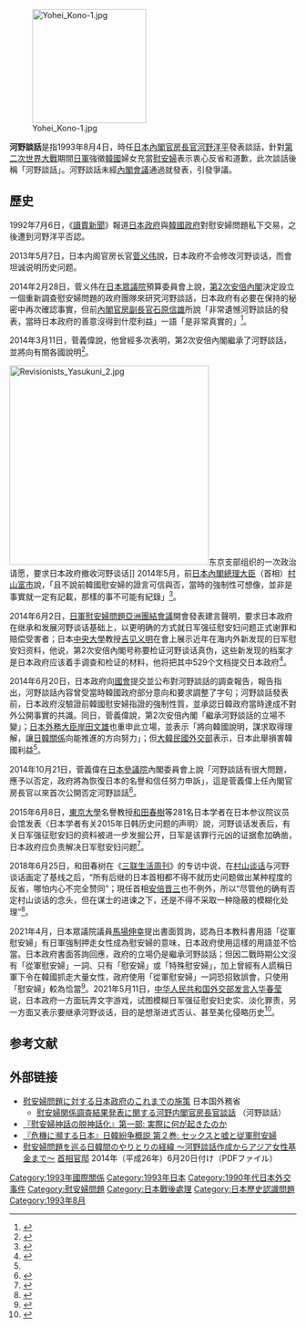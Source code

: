 [[File:Yohei_Kono-1.jpg|200px]]

'''河野談話'''是指1993年8月4日，時任[[日本|日本]][[內閣官房長官|內閣官房長官]][[河野洋平|河野洋平]]發表談話，針對[[第二次世界大戰|第二次世界大戰]]期間[[日軍|日軍]]強徵[[韓國|韓國]]婦女充當[[慰安婦|慰安婦]]表示衷心反省和道歉，此次談話後稱「河野談話」。河野談話未經[[日本內閣|內閣會議]]通過就發表，引發爭議。

==歷史==
1992年7月6日，《[[讀賣新聞|讀賣新聞]]》報道[[日本政府|日本政府]]與[[韓國政府|韓國政府]]對慰安婦問題私下交易，之後遭到河野洋平否認。

2013年5月7日，日本内阁官房长官[[菅义伟|菅义伟]]說，日本政府不会修改河野谈话，而會坦诚说明历史问题。

2014年2月28日，菅义伟在[[日本眾議院|日本眾議院]]預算委員會上說，[[第2次安倍內閣|第2次安倍內閣]]決定設立一個重新調查慰安婦問題的政府團隊來研究河野談話，日本政府有必要在保持的秘密中再次確認事實，但前[[內閣官房副長官|內閣官房副長官]][[石原信雄|石原信雄]]所說「非常遺憾河野談話的發表，當時日本政府的善意沒得到什麼利益」一語「是非常真實的」<ref>{{cite web|url=http://www.bbc.com/zhongwen/trad/world/2014/02/140228_japan_history_sex_slave|title=安倍政權決定重新調查慰安婦問題|author=童倩|work=[[BBC中文網|BBC中文網]]|date=2014-02-28|accessdate=2015-06-13|archive-date=2015-08-18|archive-url=https://web.archive.org/web/20150818202941/http://www.bbc.com/zhongwen/trad/world/2014/02/140228_japan_history_sex_slave|dead-url=no}}</ref>。

2014年3月11日，菅義偉說，他曾經多次表明，第2次安倍內閣繼承了河野談話，並將向有關各國說明<ref>{{cite web|url=http://www.bbc.com/zhongwen/trad/world/2014/03/140311_japan_slavewomen|title=日官房長官：安倍政府無意改變河野談話|author=威克|work=BBC中文網|date=2014-03-11|accessdate=2015-06-13|archive-date=2015-08-18|archive-url=https://web.archive.org/web/20150818202946/http://www.bbc.com/zhongwen/trad/world/2014/03/140311_japan_slavewomen|dead-url=no}}</ref>。

[[File:Revisionists_Yasukuni_2.jpg|350px]]东京支部组织的一次政治请愿，要求日本政府撤收河野谈话]]
2014年5月，前[[日本內閣總理大臣|日本內閣總理大臣]]（首相）[[村山富市|村山富市]]說，「且不說前韓國慰安婦的證言可信與否，當時的強制性可想像，並非是事實就一定有記載，那樣的事不可能有紀錄」<ref name="140620_japan_heye_talk">{{cite web|url=http://www.bbc.com/zhongwen/trad/world/2014/06/140620_japan_heye_talk|title=日本政府發表「河野談話」調查報告|author=童倩|work=BBC中文網|date=2014-06-20|accessdate=2015-06-13|archive-date=2015-08-18|archive-url=https://web.archive.org/web/20150818202953/http://www.bbc.com/zhongwen/trad/world/2014/06/140620_japan_heye_talk|dead-url=no}}</ref>。

2014年6月2日，[[日軍慰安婦問題亞洲團結會議|日軍慰安婦問題亞洲團結會議]]開會發表建言聲明，要求日本政府在继承和发展河野谈话基础上，以更明确的方式就日军强征慰安妇问题正式谢罪和赔偿受害者；日本[[中央大學_(日本)|中央大學]]教授[[吉见义明|吉见义明]]在會上展示近年在海内外新发现的日军慰安妇资料，他说，第2次安倍內閣号称要检证河野谈话真伪，这些新发现的档案才是日本政府应该着手调查和检证的材料，他将把其中529个文档提交日本政府<ref>{{cite web|url=http://news.xinhuanet.com/world/2014-06/02/c_1110956383.htm|title=日军“慰安妇”问题亚洲团结会议在东京举行|author=冯武勇、刘秀玲|work=[[新华网|新华网]]|date=2014-06-02|accessdate=2015-06-13}}</ref>。

2014年6月20日，日本政府向[[國會_(日本)|國會]]提交並公布對河野談話的調查報告，報告指出，河野談話內容曾受當時韓國政府部分意向和要求調整了字句；河野談話發表前，日本政府沒驗證前韓國慰安婦指證的強制性質，並承認日韓政府當時達成不對外公開事實的共識。同日，菅義偉說，第2次安倍內閣「繼承河野談話的立場不變」；[[日本外務大臣|日本外務大臣]][[岸田文雄|岸田文雄]]也重申此立場，並表示「將向韓國說明，謀求取得理解，讓[[日韓關係|日韓關係]]向能推進的方向努力」；但[[大韓民國外交部|大韓民國外交部]]表示，日本此舉損害韓國利益<ref name="140620_japan_heye_talk" />。

2014年10月21日，菅義偉在[[日本參議院|日本參議院]]內閣委員會上說「河野談話有很大問題，應予以否定，政府將為恢復日本的名譽和信任努力申訴」，這是菅義偉上任內閣官房長官以來首次公開否定河野談話<ref>{{cite web|url=http://www.chinanews.com/gj/2014/10-22/6704198.shtml|title=日本官房长官否定河野谈话 称其有损“声誉”|author=[[中新网|中新网]]10月22日电|work=[[中国新闻社|中国新闻社]]|date=2014-10-22|accessdate=2015-06-13|archive-date=2015-06-14|archive-url=https://web.archive.org/web/20150614161733/http://www.chinanews.com/gj/2014/10-22/6704198.shtml|dead-url=no}}</ref>。

2015年6月8日，[[東京大學|東京大學]]名譽教授[[和田春樹|和田春樹]]等281名日本学者在日本参议院议员会馆发表〈日本学者有关2015年日韩历史问题的声明〉說，河野谈话发表后，有关日军强征慰安妇的资料被进一步发掘公开，日军是该罪行元凶的证据愈加确凿，日本政府应负责解决日军慰安妇问题<ref>{{cite web|url=http://world.huanqiu.com/exclusive/2015-06/6631278.html|title=日本281名学者要求安倍谢罪 日媒对此“集体沉默”|author=文玉、蓝雅歌、李大明|work=[[环球时报|环球时报]]|date=2015-06-09|accessdate=2015-06-13|archive-date=2015-06-14|archive-url=https://web.archive.org/web/20150614062830/http://world.huanqiu.com/exclusive/2015-06/6631278.html|dead-url=no}}</ref>。

2018年6月25日，和田春树在《[[三联生活周刊|三联生活周刊]]》的专访中说，在[[村山谈话|村山谈话]]与河野谈话画定了基线之后，“所有后继的日本首相都不得不就历史问题做出某种程度的反省，哪怕内心不完全赞同”；現任首相[[安倍晋三|安倍晋三]]也不例外，所以“尽管他的确有否定村山谈话的念头，但在谋士的进谏之下，还是不得不采取一种隐蔽的模糊化处理”<ref>{{cite web |url = |title=超越“日本中心”史观——专访东京大学荣休教授和田春树|author=刘怡、刘周岩 |work=《三联生活周刊》2018年第25期 |date=2018-06-25|accessdate=2018-07-09}}</ref>。

2021年4月，日本眾議院議員[[馬場伸幸|馬場伸幸]]提出書面質詢，認為日本教科書用語「從軍慰安婦」有日軍強制押走女性成為慰安婦的意味，日本政府使用這樣的用語並不恰當。日本政府書面答詢回應，政府的立場仍是繼承河野談話；但因二戰時期公文沒有「從軍慰安婦」一詞、只有「慰安婦」或「特殊慰安婦」，加上曾經有人謊稱日軍下令在韓國抓走大量女性，政府使用「從軍慰安婦」一詞恐招致誤會，只使用「慰安婦」較為恰當<ref>{{cite news|title=日本政府修改教科書用語 刪除慰安婦遭強迫含義|url=https://www.cna.com.tw/news/aopl/202109090209.aspx|publisher=[[中央通訊社|中央通訊社]]|author=顧荃|date=2021-09-09|accessdate=2021-09-12|language=zh-tw|archive-date=2021-09-12|archive-url=https://web.archive.org/web/20210912083735/https://www.cna.com.tw/news/aopl/202109090209.aspx|dead-url=no}}</ref>。2021年5月11日，[[中华人民共和国外交部发言人|中华人民共和国外交部发言人]][[华春莹|华春莹]]说，日本政府一方面玩弄文字游戏，试图模糊日军强征慰安妇史实、淡化罪责，另一方面又表示要继承河野谈话，目的是想渐进式否认、甚至美化侵略历史<ref>{{cite news|title=2021年5月11日外交部发言人华春莹主持例行记者会|url=https://www.fmprc.gov.cn/web/fyrbt_673021/t1874916.shtml|publisher=中华人民共和国外交部|author=|date=2021-05-11|accessdate=2021-09-12|language=zh-cn|archive-date=2021-09-12|archive-url=https://web.archive.org/web/20210912082204/https://www.fmprc.gov.cn/web/fyrbt_673021/t1874916.shtml|dead-url=no}}</ref>。

== 参考文献 ==
{{Reflist|30em}}

== 外部链接 ==
* [http://www.mofa.go.jp/mofaj/area/taisen/ianfu.html 慰安婦問題に対する日本政府のこれまでの施策] {{Wayback|url=http://www.mofa.go.jp/mofaj/area/taisen/ianfu.html |date=20141018072215 }} 日本国外務省
**[http://www.mofa.go.jp/mofaj/area/taisen/kono.html 慰安婦関係調査結果発表に関する河野内閣官房長官談話] {{Wayback|url=http://www.mofa.go.jp/mofaj/area/taisen/kono.html |date=20141023085103 }}（河野談話）
*[http://www.youtube.com/watch?v=Cvk2PouuzRs&feature=c4-overview-vl&list=PL2104ED7AB17696A3 『慰安婦神話の脱神話化』第一部: 実際に何が起きたのか ] {{Wayback|url=http://www.youtube.com/watch?v=Cvk2PouuzRs&feature=c4-overview-vl&list=PL2104ED7AB17696A3 |date=20140627160747 }}
*[http://www.youtube.com/watch?annotation_id=annotation_1383548581&feature=iv&src_vid=JLyKJsbw4G4&v=qgh-Eoav-JU 『危機に瀕する日本』日韓紛争概説 第２巻: セックスと嘘と従軍慰安婦] {{Wayback|url=http://www.youtube.com/watch?annotation_id=annotation_1383548581&feature=iv&src_vid=JLyKJsbw4G4&v=qgh-Eoav-JU |date=20140627090711 }}
*[http://www.kantei.go.jp/jp/kakugikettei/2014/__icsFiles/afieldfile/2014/06/20/20140620houkokusho_2.pdf 慰安婦問題を巡る日韓間のやりとりの経緯 ～河野談話作成からアジア女性基金まで～] {{Wayback|url=http://www.kantei.go.jp/jp/kakugikettei/2014/__icsFiles/afieldfile/2014/06/20/20140620houkokusho_2.pdf |date=20140820174106 }}[[內閣總理大臣官邸|首相官邸]] 2014年（平成26年）6月20日付け（PDFファイル）

[[Category:1993年國際關係|Category:1993年國際關係]]
[[Category:1993年日本|Category:1993年日本]]
[[Category:1990年代日本外交事件|Category:1990年代日本外交事件]]
[[Category:慰安婦問題|Category:慰安婦問題]]
[[Category:日本戰後處理|Category:日本戰後處理]]
[[Category:日本歷史認識問題|Category:日本歷史認識問題]]
[[Category:1993年8月|Category:1993年8月]]